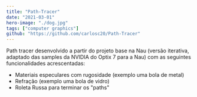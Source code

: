 ```yaml
---
title: "Path-Tracer"
date: "2021-03-01"
hero-image: "./dog.jpg"
tags: ["computer graphics"]
github: "https://github.com/carlosc20/Path-Tracer"
---
```


Path tracer desenvolvido a partir do projeto base na Nau (versão iterativa, adaptado das samples da NVIDIA do Optix 7 para a Nau) com as seguintes funcionalidades acrescentadas:

* Materiais especulares com rugosidade (exemplo uma bola de metal)
* Refração (exemplo uma bola de vidro)
* Roleta Russa para terminar os "paths"
